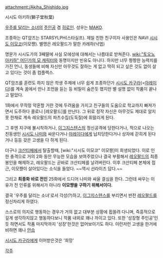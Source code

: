 attachment:/Akiha_Shishido.jpg

시시도 아키하(獅子堂秋葉)

[[우주를 달리는 소녀]]의 [[주인공]] 겸 [[히로인]]. 성우는 [[MAKO]].

조종하는 QT암즈는 STARSYLPH(스타실프).
제일 친한 친구이자 사용인은 NAVI [[시시도 이모코]](이모쨩). 별명은 레오팔드가 말한 카레하(낙엽)

명문가 시시도가의 3째딸에 사실 모에성에 대해서는 나름대로 받쳐준다. [[wiki:"토오노 아키하" 어딘가의 모 캐릭터]]와 동명이지만 빈유도 아니다.
하지만 너무 짱짱한 능력치를 가진 언니, 동생들에 비해 자신만 아무것도 잘하는 게 없고 딱히 되고 싶은 것도 없이 살고 있다는 것이 좀 컴플렉스.

QT암즈를 훈련도 하지 않은 학생 주제에 너무 쉽게 조종하던가 [[시시도 카구라]](=[[아레이다]])를 계속 꿈에서 만나 조언을 듣는 등 비밀이 숨은듯 했지만 별 설명 없이 작품이 끝나고 말았다.

1화에서 무작정 약혼할 거란 것에 두려움을 가지고 친구들의 도움으로 학교까지 빠져가면서 도주하다 콜로니 [레오팔드]를 만난다. 그 뒤로 정작 자신은 아무것도 제대로 알지 못 한채로 계속 레오팔드의 파츠수집(도둑질)에 휘말리게 된다.

그 후엔 지구에 불시착하거나, [[이그지스텐스]]의 정신공격에 당한다거나, 적으로 나오는 친동생인 [[시시도 나미]]와 싸운다거나 [[아레이다]]에게 납치당한다거나 상자에 갇히게 된다거나 등등 갖은 고생을 다 하게 된다.

더구나 [[크산티페]]에서 탈출할때,  [wiki:"시시도 이모코" 이모짱]이 희생되었다. 이로 인한 충격으로 거의 2화 동안 무능한 모습을 보여주었으나 결국 부활해서 [[레오팔드]]의 최종 봉인을 해제하고, 레오팔드는 곧바로 크산티페를 날려버린다. 이후 크산티페 본체에 접근, 이모쨩이 살아있다는 소식을 들었다. ~~역시 선라이즈 답다.~~

그리고 '''최종화 바로 전인''' 25화에서 드디어 나미와 싸울 결심을 한다. 그런데 싸우는 이유가 전 인류를 위해서가 아니라 '''이모쨩을 구하기 위해서이다.'''

결국 '우주를 달리는 소녀'로서 각성(?)하고, [[이그지스텐스]]를 부리면서 반전 [[레오팔드]]를 정신차리게 하였다.

스스로의 의지로 행동하는 경우가 거의 없고 대부분 상황에 휩쓸려 다니며, 즉흥적으로 깊게 생각하지않고 행동하다보니 작품 내외로 꽤나 까이고 있다. 또한 '성장형 주인공'인듯 하면서도 작품 마지막까지 '성장'한것은 없어보이기도 하다.
이런저런 고생을 한거에 비하면 꽤나 [[안습]]

[[시시도 카구라]]에게 이어받은것은 '희망'

[[각주]]
